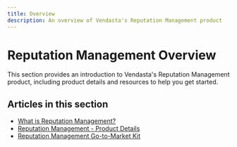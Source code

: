 ```yaml
---
title: Overview
description: An overview of Vendasta's Reputation Management product
---
```


# Reputation Management Overview

This section provides an introduction to Vendasta's Reputation Management product, including product details and resources to help you get started.

## Articles in this section

- [What is Reputation Management?](./what-is-reputation-management)
- [Reputation Management - Product Details](./reputation-management-product-details)
- [Reputation Management Go-to-Market Kit](./reputation-management-go-to-market-kit)